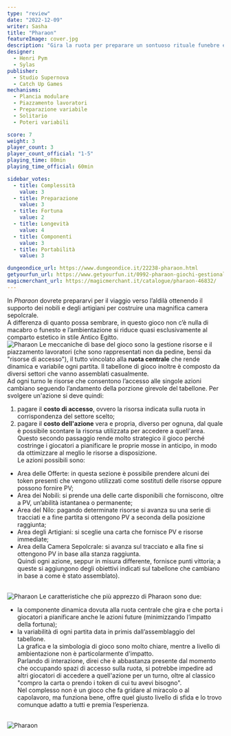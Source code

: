 ```yaml
---
type: "review"
date: "2022-12-09"
writer: Sasha
title: "Pharaon"
featureImage: cover.jpg
description: "Gira la ruota per preparare un sontuoso rituale funebre egizio."
designer:
  - Henri Pym
  - Sylas
publisher:
  - Studio Supernova
  - Catch Up Games
mechanisms:
  - Plancia modulare
  - Piazzamento lavoratori
  - Preparazione variabile
  - Solitario
  - Poteri variabili

score: 7
weight: 3
player_count: 3
player_count_official: "1-5"
playing_time: 80min
playing_time_official: 60min

sidebar_votes:
  - title: Complessità
    value: 3
  - title: Preparazione
    value: 3
  - title: Fortuna
    value: 2
  - title: Longevità
    value: 4
  - title: Componenti
    value: 3
  - title: Portabilità
    value: 3

dungeondice_url: https://www.dungeondice.it/22238-pharaon.html
getyourfun_url: https://www.getyourfun.it/0992-pharaon-giochi-gestionali.html?fast_search=fs
magicmerchant_url: https://magicmerchant.it/catalogue/pharaon-46832/
---
```


<Setting>
  In <em>Pharaon </em>dovrete prepararvi per il viaggio verso l’aldilà ottenendo
  il supporto dei nobili e degli artigiani per costruire una magnifica camera
  sepolcrale.
  <br />
  A differenza di quanto possa sembrare, in questo gioco non c’è nulla di
  macabro o funesto e l’ambientazione si riduce quasi esclusivamente al comparto
  estetico in stile Antico Egitto.
  <br />
</Setting>

<img src="./game1.jpg" alt="Pharaon" />

<Rules>
  Le meccaniche di base del gioco sono la gestione risorse e il piazzamento
  lavoratori (che sono rappresentati non da pedine, bensì da "risorse di
  accesso"), il tutto vincolato alla <strong>ruota centrale</strong> che rende
  dinamica e variabile ogni partita. Il tabellone di gioco inoltre è composto da
  diversi settori che vanno assemblati casualmente.
  <br />
  Ad ogni turno le risorse che consentono l’accesso alle singole azioni cambiano
  seguendo l’andamento della porzione girevole del tabellone. Per svolgere
  un'azione si deve quindi:
  <br />
  <ol>
    <li>
      pagare il <strong>costo di accesso</strong>, ovvero la risorsa indicata
      sulla ruota in corrispondenza del settore scelto;
    </li>
    <li>
      pagare il <strong>costo dell'azione</strong> vera e propria, diverso per
      ognuna, dal quale è possibile scontare la risorsa utilizzata per accedere
      a quell'area.
      <br />
      Questo secondo passaggio rende molto strategico il gioco perché costringe
      i giocatori a pianificare le proprie mosse in anticipo, in modo da
      ottimizzare al meglio le risorse a disposizione.
      <br />
      Le azioni possibili sono:
    </li>
  </ol>
  <ul>
    <li>
      Area delle Offerte: in questa sezione è possibile prendere alcuni dei
      token presenti che vengono utilizzati come sostituti delle risorse oppure
      possono fornire PV;
    </li>
    <li>
      Area dei Nobili: si prende una delle carte disponibili che forniscono,
      oltre a PV, un’abilità istantanea o permanente;
    </li>
    <li>
      Area del Nilo: pagando determinate risorse si avanza su una serie di
      tracciati e a fine partita si ottengono PV a seconda della posizione
      raggiunta;
    </li>
    <li>
      Area degli Artigiani: si sceglie una carta che fornisce PV e risorse
      immediate;
    </li>
    <li>
      Area della Camera Sepolcrale: si avanza sul tracciato e alla fine si
      ottengono PV in base alla stanza raggiunta.
      <br />
      Quindi ogni azione, seppur in misura differente, fornisce punti vittoria;
      a queste si aggiungono degli obiettivi indicati sul tabellone che cambiano
      in base a come è stato assemblato).
      <br />
      &nbsp;
    </li>
  </ul>
</Rules>

<img src="./game2.jpg" alt="Pharaon" />

<Feedback>
  Le caratteristiche che più apprezzo di Pharaon sono due:
  <br />
  <ul>
    <li>
      la componente dinamica dovuta alla ruota centrale che gira e che porta i
      giocatori a pianificare anche le azioni future (minimizzando l’impatto
      della fortuna);
    </li>
    <li>
      la variabilità di ogni partita data in primis dall’assemblaggio del
      tabellone.
      <br />
      La grafica e la simbologia di gioco sono molto chiare, mentre a livello di
      ambientazione non è particolarmente d'impatto.
      <br />
      Parlando di interazione, direi che è abbastanza presente dal momento che
      occupando spazi di accesso sulla ruota, si potrebbe impedire ad altri
      giocatori di accedere a quell'azione per un turno, oltre al classico
      "compro la carta o prendo i token di cui tu avevi bisogno".
      <br />
      Nel complesso non è un gioco che fa gridare al miracolo o al capolavoro,
      ma funziona bene, offre quel giusto livello di sfida e lo trovo comunque
      adatto a tutti e premia l’esperienza.
      <br />
      &nbsp;
    </li>
  </ul>
</Feedback>

<img src="./game3.jpg" alt="Pharaon" />
